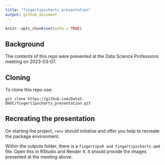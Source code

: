 ```yaml
---
title: "fingertipscharts presentation"
output: github_document
---
```


```r
knitr::opts_chunk$set(echo = TRUE)
```

## Background

The contents of this repo were presented at the Data Science Professions meeting on 2023-03-07.

## Cloning

To clone this repo use:

```
git clone https://github.com/DataS-DHSC/fingertipscharts_presentation.git
```

## Recreating the presentation

On starting the project, `renv` should initialise and offer you help to recreate the package environment.

Within the outputs folder, there is a `fingertipsR and fingertipscharts.qmd` file. Open this in RStudio and Render it. It should provide the images presented at the meeting above.
